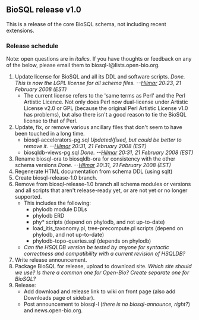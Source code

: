 ==BioSQL release v1.0==

This is a release of the core BioSQL schema, not including recent extensions.

===Release schedule===

Note: open questions are in ''italics.'' If you have thoughts or feedback on any of the below, please email them to biosql-l&#64;lists&#46;open-bio&#46;org.

# Update license for BioSQL and all its DDL and software scripts. ''Done. This is now the LGPL license for all schema files. --[[User%3AHlapp|Hilmar]] 20:23, 21 February 2008 (EST)''
#* The current license refers to the 'same terms as Perl' and the Perl Artistic Licence. Not only does Perl now dual-license under Artistic License v2.0 or GPL (because the original Perl Artistic License v1.0 has problems), but also there isn't a good reason to tie the BioSQL license to that of Perl.
# Update, fix, or remove various ancillary files that don't seem to have been touched in a long time.
#* biosql-accelerators-pg.sql ''Updated/fixed, but could be better to remove it. --[[User%3AHlapp|Hilmar]] 20:31, 21 February 2008 (EST)''
#* biosqldb-views-pg.sql ''Done. --[[User%3AHlapp|Hilmar]] 20:31, 21 February 2008 (EST)''
# Rename biosql-ora to biosqldb-ora for consistency with the other schema versions ''Done. --[[User%3AHlapp|Hilmar]] 20:31, 21 February 2008 (EST)''
# Regenerate HTML documentation from schema DDL (using sqlt)
# Create biosql-release-1.0 branch.
# Remove from biosql-release-1.0 branch all schema modules or versions and all scripts that aren't release-ready yet, or are not yet or no longer supported.
#* This includes the following:
#** phylodb module DDLs
#** phylodb ERD
#** phy* scripts (depend on phylodb, and not up-to-date)
#** load_itis_taxonomy.pl, tree-precompute.pl scripts (depend on phylodb, and not up-to-date)
#** phylodb-topo-queries.sql (depends on phylodb)
#* ''Can the HSQLDB version be tested by anyone for syntactic correctness and compatibility with a current revision of HSQLDB?''
# Write release announcement.
# Package BioSQL for release, upload to download site. ''Which site should we use? Is there a common one for Open-Bio? Create separate one for BioSQL?''
# Release:
#* Add download and release link to wiki on front page (also add Downloads page ot sidebar).
#* Post announcement to biosql-l (''there is no biosql-announce, right?'') and news.open-bio.org.